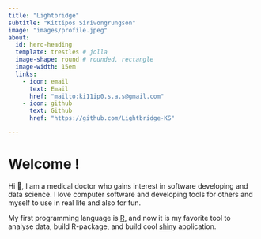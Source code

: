 ```yaml
---
title: "Lightbridge"
subtitle: "Kittipos Sirivongrungson"
image: "images/profile.jpeg"
about:
  id: hero-heading
  template: trestles # jolla
  image-shape: round # rounded, rectangle
  image-width: 15em
  links:
    - icon: email
      text: Email
      href: "mailto:ki11ip0.s.a.s@gmail.com"
    - icon: github
      text: Github
      href: "https://github.com/Lightbridge-KS"

---
```


# Welcome !

:::{#hero-heading}

Hi 👋, I am a medical doctor who gains interest in software developing and data science. I love computer software and developing tools for others and myself to use in real life and also for fun.

My first programming language is [R](https://www.r-project.org), and now it is my favorite tool to analyse data, build R-package, and build cool [shiny](https://shiny.rstudio.com) application.

:::
